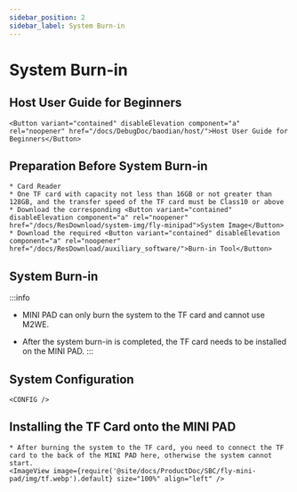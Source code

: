 ```yaml
---
sidebar_position: 2
sidebar_label: System Burn-in
---
```



# System Burn-in

## Host User Guide for Beginners

    <Button variant="contained" disableElevation component="a" rel="noopener" href="/docs/DebugDoc/baodian/host/">Host User Guide for Beginners</Button>

## Preparation Before System Burn-in

    * Card Reader
    * One TF card with capacity not less than 16GB or not greater than 128GB, and the transfer speed of the TF card must be Class10 or above
    * Download the corresponding <Button variant="contained" disableElevation component="a" rel="noopener" href="/docs/ResDownload/system-img/fly-minipad">System Image</Button>
    * Download the required <Button variant="contained" disableElevation component="a" rel="noopener" href="/docs/ResDownload/auxiliary_software/">Burn-in Tool</Button>

## System Burn-in

:::info
* MINI PAD can only burn the system to the TF card and cannot use M2WE.
* After the system burn-in is completed, the TF card needs to be installed on the MINI PAD.
:::

    <TF />

## System Configuration

    <CONFIG />


## Installing the TF Card onto the MINI PAD

    * After burning the system to the TF card, you need to connect the TF card to the back of the MINI PAD here, otherwise the system cannot start.
    <ImageView image={require('@site/docs/ProductDoc/SBC/fly-mini-pad/img/tf.webp').default} size="100%" align="left" />
